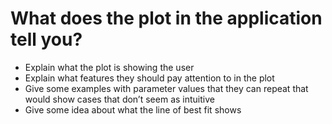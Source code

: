 # What does the plot in the application tell you?
* Explain what the plot is showing the user
* Explain what features they should pay attention to in the plot
* Give some examples with parameter values that they can repeat that would show cases that don't seem as intuitive
* Give some idea about what the line of best fit shows
